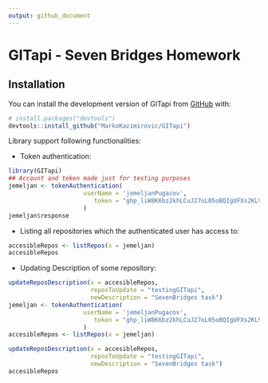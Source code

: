 ```yaml
---
output: github_document
---
```


# GITapi - Seven Bridges Homework

## Installation

You can install the development version of GITapi from [GitHub](https://github.com/) with:

``` r
# install.packages("devtools")
devtools::install_github("MarkoKazimirovic/GITapi")
```

Library support following functionalities:

-   Token authentication:

```r
library(GITapi)
## Account and token made just for testing purposes
jemeljan <- tokenAuthentication(
                     userName = 'jemeljanPugacov',
                        token = "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"
                     )
jemeljan$response
```

-   Listing all repositories which the authenticated user has access to:

```r
accesibleRepos <- listRepos(x = jemeljan)
accesibleRepos
```

-   Updating Description of some repository:
```r
updateReposDescription(x = accesibleRepos,
                       reposToUpdate = "testingGITapi",
                       newDescription = "SevenBridges task")
jemeljan <- tokenAuthentication(
                     userName = 'jemeljanPugacov',
                        token = "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"
                     )
accesibleRepos <- listRepos(x = jemeljan)
```

```r
updateReposDescription(x = accesibleRepos,
                       reposToUpdate = "testingGITapi",
                       newDescription = "SevenBridges task")
accesibleRepos

```
